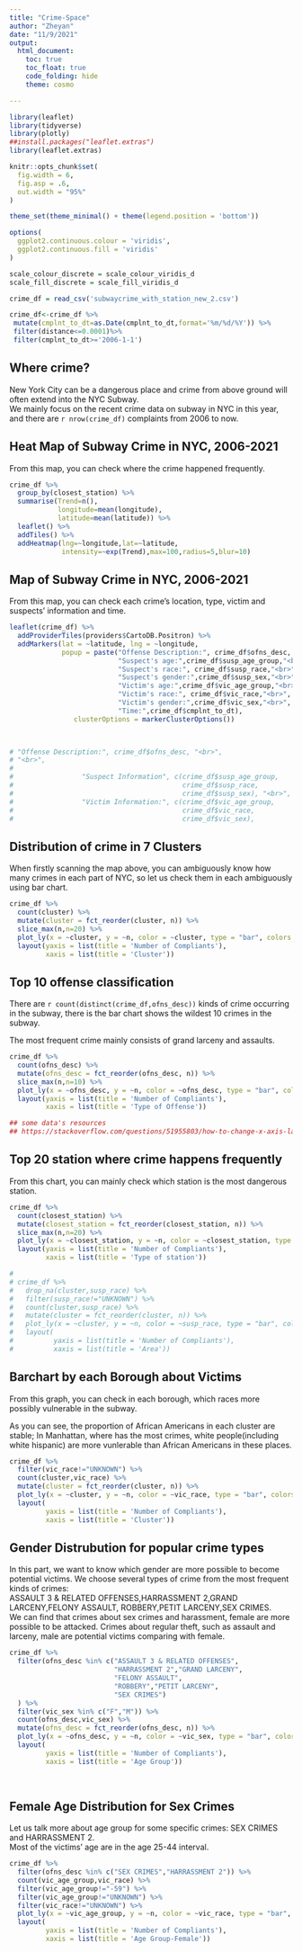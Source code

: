 ```yaml
---
title: "Crime-Space"
author: "Zheyan"
date: "11/9/2021"
output: 
  html_document:
    toc: true
    toc_float: true
    code_folding: hide 
    theme: cosmo

---
```


```r
library(leaflet)
library(tidyverse)
library(plotly)
##install.packages("leaflet.extras")
library(leaflet.extras)

knitr::opts_chunk$set(
  fig.width = 6,
  fig.asp = .6,
  out.width = "95%"
)

theme_set(theme_minimal() + theme(legend.position = 'bottom'))

options(
  ggplot2.continuous.colour = 'viridis',
  ggplot2.continuous.fill = 'viridis'
)

scale_colour_discrete = scale_colour_viridis_d
scale_fill_discrete = scale_fill_viridis_d

```


```r

crime_df = read_csv('subwaycrime_with_station_new_2.csv')

crime_df<-crime_df %>% 
 mutate(cmplnt_to_dt=as.Date(cmplnt_to_dt,format='%m/%d/%Y')) %>% 
 filter(distance<=0.0001)%>% 
 filter(cmplnt_to_dt>='2006-1-1')

```

## Where crime?

New York City can be a dangerous place and crime from above ground will 
often extend into the NYC Subway.</br>
We mainly focus on the recent crime data on subway in NYC in this year, and 
there are `r nrow(crime_df)` complaints from 2006 to now. 

## Heat Map of Subway Crime in NYC, 2006-2021

From this map, you can check where the crime happened frequently. 
```r
crime_df %>% 
  group_by(closest_station) %>% 
  summarise(Trend=n(),
            longitude=mean(longitude),
            latitude=mean(latitude)) %>% 
  leaflet() %>% 
  addTiles() %>% 
  addHeatmap(lng=~longitude,lat=~latitude,
             intensity=~exp(Trend),max=100,radius=5,blur=10)

```

## Map of Subway Crime in NYC, 2006-2021

From this map, you can check each crime's location, type, victim and suspects' 
information and time. 

```r



leaflet(crime_df) %>%
  addProviderTiles(providers$CartoDB.Positron) %>% 
  addMarkers(lat = ~latitude, lng = ~longitude, 
             popup = paste("Offense Description:", crime_df$ofns_desc, "<br>",
                           "Suspect's age:",crime_df$susp_age_group,"<br>",
                           "Suspect's race:", crime_df$susp_race,"<br>",
                           "Suspect's gender:",crime_df$susp_sex,"<br>",
                           "Victim's age:",crime_df$vic_age_group,"<br>",
                           "Victim's race:", crime_df$vic_race,"<br>",
                           "Victim's gender:",crime_df$vic_sex,"<br>",
                           "Time:",crime_df$cmplnt_to_dt),
                clusterOptions = markerClusterOptions())
  


# "Offense Description:", crime_df$ofns_desc, "<br>",
# "<br>", 
#                 
#                 "Suspect Information", c(crime_df$susp_age_group,
#                                          crime_df$susp_race,
#                                          crime_df$susp_sex), "<br>",
#                 "Victim Information:", c(crime_df$vic_age_group,
#                                          crime_df$vic_race,
#                                          crime_df$vic_sex), 
```

## Distribution of crime in 7 Clusters

When firstly scanning the map above, you can ambiguously know how many crimes 
in each part of NYC, so let us check them in each ambiguously using bar chart.

```r

crime_df %>% 
  count(cluster) %>% 
  mutate(cluster = fct_reorder(cluster, n)) %>% 
  slice_max(n,n=20) %>% 
  plot_ly(x = ~cluster, y = ~n, color = ~cluster, type = "bar", colors = "viridis") %>% 
  layout(yaxis = list(title = 'Number of Compliants'),
         xaxis = list(title = 'Cluster'))
```

## Top 10 offense classification


There are `r count(distinct(crime_df,ofns_desc))` kinds of crime occurring in the subway, there is the bar chart shows the wildest 10 crimes in the subway.

The most frequent crime mainly consists of grand larceny and assaults.

```r

crime_df %>% 
  count(ofns_desc) %>% 
  mutate(ofns_desc = fct_reorder(ofns_desc, n)) %>% 
  slice_max(n,n=10) %>% 
  plot_ly(x = ~ofns_desc, y = ~n, color = ~ofns_desc, type = "bar", colors = "viridis") %>% 
  layout(yaxis = list(title = 'Number of Compliants'),
         xaxis = list(title = 'Type of Offense'))

## some data's resources
## https://stackoverflow.com/questions/51955803/how-to-change-x-axis-layout-using-plotly-in-r

```

## Top 20 station where crime happens frequently

From this chart, you can mainly check which station is the most dangerous station.
```r

crime_df %>% 
  count(closest_station) %>% 
  mutate(closest_station = fct_reorder(closest_station, n)) %>% 
  slice_max(n,n=20) %>% 
  plot_ly(x = ~closest_station, y = ~n, color = ~closest_station, type = "bar", colors = "viridis") %>% 
  layout(yaxis = list(title = 'Number of Compliants'),
         xaxis = list(title = 'Type of station'))


```




```r
# 
# crime_df %>% 
#   drop_na(cluster,susp_race) %>% 
#   filter(susp_race!="UNKNOWN") %>% 
#   count(cluster,susp_race) %>% 
#   mutate(cluster = fct_reorder(cluster, n)) %>% 
#   plot_ly(x = ~cluster, y = ~n, color = ~susp_race, type = "bar", colors = "viridis") %>% 
#   layout(
#          yaxis = list(title = 'Number of Compliants'),
#          xaxis = list(title = 'Area'))

```

## Barchart by each Borough about Victims

From this graph, you can check in each borough, which races more possibly 
vulnerable in the subway. 

As you can see, the proportion of African Americans in each cluster are stable; In Manhattan, where has the most crimes, white people(including white hispanic) are more vunlerable than African Americans in these places. 
```r
crime_df %>%
  filter(vic_race!="UNKNOWN") %>%
  count(cluster,vic_race) %>%
  mutate(cluster = fct_reorder(cluster, n)) %>% 
  plot_ly(x = ~cluster, y = ~n, color = ~vic_race, type = "bar", colors = "viridis") %>%
  layout(
         yaxis = list(title = 'Number of Compliants'),
         xaxis = list(title = 'Cluster'))

```


## Gender Distrubution for popular crime types

In this part, we want to know which gender are more possible to become potential victims. We choose several types of crime from the most frequent kinds of crimes:</br>
ASSAULT 3 & RELATED OFFENSES,HARRASSMENT 2,GRAND LARCENY,FELONY ASSAULT,
ROBBERY,PETIT LARCENY,SEX CRIMES.</br>
We can find that crimes about sex crimes and harassment, female are more possible to be attacked. Crimes about regular theft, such as assault and larceny, male are potential victims comparing with female. 

```r
crime_df %>% 
  filter(ofns_desc %in% c("ASSAULT 3 & RELATED OFFENSES",
                          "HARRASSMENT 2","GRAND LARCENY",
                          "FELONY ASSAULT",
                          "ROBBERY","PETIT LARCENY",
                          "SEX CRIMES")
  ) %>% 
  filter(vic_sex %in% c("F","M")) %>% 
  count(ofns_desc,vic_sex) %>% 
  mutate(ofns_desc = fct_reorder(ofns_desc, n)) %>% 
  plot_ly(x = ~ofns_desc, y = ~n, color = ~vic_sex, type = "bar", colors = "viridis") %>% 
  layout(
         yaxis = list(title = 'Number of Compliants'),
         xaxis = list(title = 'Age Group'))
  
                

```


## Female Age Distribution for Sex Crimes 

Let us talk more about age group for some specific crimes: SEX CRIMES and HARRASSMENT 2. </br>
Most of the victims' age are in the age 25-44 interval. 



```r
crime_df %>% 
  filter(ofns_desc %in% c("SEX CRIMES","HARRASSMENT 2")) %>% 
  count(vic_age_group,vic_race) %>% 
  filter(vic_age_group!="-59") %>% 
  filter(vic_age_group!="UNKNOWN") %>%
  filter(vic_race!="UNKNOWN") %>%
  plot_ly(x = ~vic_age_group, y = ~n, color = ~vic_race, type = "bar", colors = "viridis") %>% 
  layout(
         yaxis = list(title = 'Number of Compliants'),
         xaxis = list(title = 'Age Group-Female'))
  
```